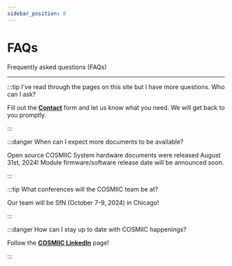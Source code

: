 ```yaml
---
sidebar_position: 8
---
```



# FAQs

Frequently asked questions (FAQs)

---

:::tip I've read through the pages on this site but I have more questions. Who can I ask?

Fill out the **[Contact](https://cosmiic.atlassian.net/servicedesk/customer/portal/1/group/1/create/19)** form and let us know what you need. We will get back to you promptly.

:::

:::danger When can I expect more documents to be available?

Open source COSMIIC System hardware documents were released August 31st, 2024! Module firmware/software release date will be announced soon.

:::

:::tip What conferences will the COSMIIC team be at?

Our team will be SfN (October 7-9, 2024) in Chicago!

:::

:::danger How can I stay up to date with COSMIIC happenings?

Follow the **[COSMIIC LinkedIn](https://www.linkedin.com/company/cosmiic/)** page!

:::